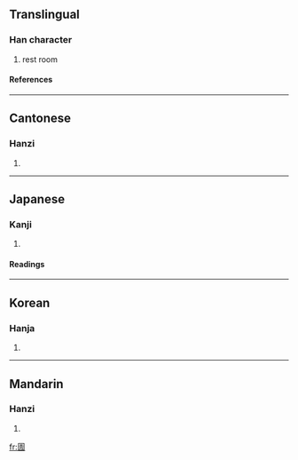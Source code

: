 ==Translingual==
===Han character===
{{Han char|rn=31|rad=囗|as=08|sn=11|four=6022<sub>7</sub>|canj=田手一月 (WQMB)}}
# rest room
====References====
{{Han ref|kx=0219.150|dkj=04797|dj=0447.080|hdz=10720.060|uh=570A|ud=22282|bh=D4AB|bd=54443}}
----
==Cantonese==
===Hanzi===
{{yue-hanzi|jyut=|y=ching1}}
# {{defn|Cantonese}}
----
==Japanese==
===Kanji===
{{ja-kanji|grade=|rs=囗08}}
# {{defn|Japanese}} 
====Readings====
{{ja-readings|on=[[せい]] (sei), [[しょう]] (shō)|kun=[[かわや]] (kawaya)}}
----
==Korean==
===Hanja===
{{ko-hanja|hangeul=청|rv=cheong|mr=ch'ŏng}}
# {{defn|Korean}}
----
==Mandarin==
===Hanzi===
{{cmn-hanzi|pin=[[qīng]] (qing1)|wg=ch'ing<sup>1</sup>}}
# {{defn|Mandarin}}

[[fr:圊]]